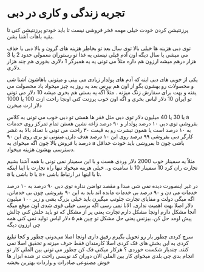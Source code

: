 # تجربه زندگی و کاری در دبی

پرزنتیشن کردن خودت خیلی مهمه فخر فروشی نیست تا باید خودتو پرزنتیشن کنی تا بقیه باهات آشنا بشن.

توی دبی هزینه ها خیلی بالا توی سال بعد تو بخاطر هزینه های گرون و بالا دبی یا حذف می میشی یا سال دیگه اون آدم قبلی نیستی یه غذا تو رستوران معمولی حدود 2 یا 3 هزار درهم میشه ارزون هم داره مثلاً می تونی یه یه همبرگر 1 دلاری بخوری هم چند هزار دلاری.

یکی از خوبی های دبی اینه که آدم های پولدار زیادی می بینی و میتونی باهاشون آشنا شی و محصولات رو بهشون بگو از اون هم بپرس بعد یه روز یه چیز میخواد یاد محصولت می یفته و بهت برای سفارش زنگ میزنه . مثلاً اگه یه بستی هم بخری میشه 10 دلار می تونی تو ایران 10 دلار لباس بخری و اگه اون خوب پرزنت کنی اونجا راحت ازت 100 یا 1000 دلار ازت میخرن

با 30 یا 40 میلیون دلار توی دبی مثل فقر ها هستی تو دبی خوب می تونی به کلاس a بفروشی توی دبی ۱۰ درصد پولدار و ۹۰ درصد زاغه نشین هستن تمام تمرکز روی خدمات به ۱۰ درصد است یا همون تیشرت رو به قیمت ۳۰ راحت می تونی با تعداد بالا به غشر کارگر دبی بفروشی ۹۹ درصد روی این ۱۰ درصد هدف دارن میتونی تو بری روی این ۹۰ درصد با فروش بالا چون اگه میخوای به a بفروشی باید خودت حداقل b باشی چون دسترسی بهشون هزینه میخواد.

مثلاً یه سمینار خوب 2000 دلار وردی هست و با این سمینار نمی تونی با همه آشنا بشیم تجارت ران کرد 10 سمینار 10 تا سامیت و.. خیلی هزینه میخواد تنها راه تجارت با اینا اینکه a باشی یا b یا a+ تا با اینها در ارتباط باشی.

در غیر اینصورت دیده نمی شی مبدا و مقصد تواضن نداره توی دبی ۹۰ درصد به ۱۰ درصد خدمات می دن و ۹۰ درصد بی خدمات مانده اند باید به این ۹۰ بفروشی چون بی خدماتن.
اگه میگی دولت و مفایای تجارت جلوتپ میگیرن باید خیلی بزرگ بشی و زیر ۱۰۰ میلیون دلار اصلا بهت اهمیت نداری. الانا نمی رسی اگه برسی خیلی قوی شدی اون موقع
میگه آنجا مشکل دارم اونجا مشکل دارم تجارت یعنی پر از مشکل که تو باید حلش کنی چالش پیش اومد حل کن. بیزنس یعنی حل مشکل
تو چین هم ۵ دلار لباس تولید نمی کنی همه چی ارزون دیگه

سرچ کردی چطور بار رو تحویل بگیرم رفیق داری اونجا اصلا می‌دونی چطور و کجا تبلیغ کردی به این بخش های فک کردی اصلا کارمندان فقط حرف میزنه و تحقیق اصلا نمی کنند.
چندبار شکست خوردی ؟ هرکار میکنی فک کن چطور می تونی بین الملی کار تو انجام بدی چی بلدی میخوای کار بین الملی الان دوران کد نویسی راحت تر شده ابزار ها خوش مصنوعی
صادرات و واردات بهترین بخشه
